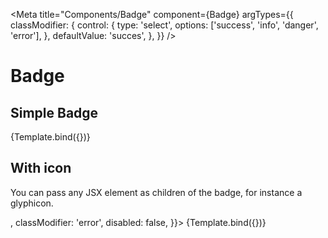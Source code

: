 
<Meta
  title="Components/Badge"
  component={Badge}
  argTypes={{
    classModifier: {
      control: {
        type: 'select',
        options: ['success', 'info', 'danger', 'error'],
      },
      defaultValue: 'succes',
    },
  }}
/>


# Badge

## Simple Badge

<Canvas>
  <Story
    name="Simple badge"
    args={{
      children: 'Lorem ipsum',
      classModifier: 'success',
      disabled: false,
    }}>
    {Template.bind({})}
  </Story>
</Canvas>

<ArgsTable story="Simple badge" />

## With icon

You can pass any JSX element as children of the badge, for instance a glyphicon.

<Canvas withSource="open">
  <Story
    name="With Icon"
    showCode
    args={{
      children: <i className="glyphicon glyphicon-bell" />,
      classModifier: 'error',
      disabled: false,
    }}>
    {Template.bind({})}
  </Story>
</Canvas>
